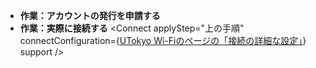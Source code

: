 
- **作業：アカウントの発行を申請する**
  <Apply utasOnly support />
- **作業：実際に接続する**
  <Connect
    applyStep="上の手順"
    connectConfiguration={<a href="/utokyo_wifi/#connect-configuration">UTokyo Wi-Fiのページの「接続の詳細な設定」</a>}
    support
  />
